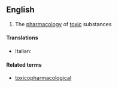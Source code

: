==English==



# The [[pharmacology]] of [[toxic]] substances

====Translations====
{{trans-top|pharmacology of toxic substances}}
* Italian: {{t-|it|tossicofarmacologia|f}}
{{trans-mid}}
{{trans-bottom}}

====Related terms====
* [[toxicopharmacological]]